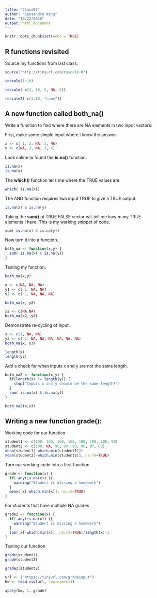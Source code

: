 ```yaml
---
title: "Class07"
author: "Cassandra Wang"
date: "10/22/2019"
output: html_document
---
```


```r
knitr::opts_chunk$set(echo = TRUE)
```

## R functions revisited

Source my functions from last class:

```r
source("http://tinyurl.com/rescale-R")
```

```r
rescale(1:10)
```

```r
rescale( c(1, 10, 5, NA, 6))
```

```r
rescale2( c(1:10, "name"))
```

## A new function called both_na()
Write a function to find where there are NA elements in two input vectors:

First, make some simple input where I know the answer. 
```r
x <- c( 1, 2, NA, 3, NA)
y <- c(NA, 3, NA, 3, 4)
```

Look online to found the **is.na()** function.
```r
is.na(x)
is.na(y)
```

The **which()** function tells me where the TRUE values are.
```r
which( is.na(x))
```

The AND function requires two input TRUE to give a TRUE output.
```r
is.na(x) & is.na(y)
```

Taking the **sum()** of TRUE FALSE vector will tell me how many TRUE elements I have. This is my working snippet of code. 
```r
sum( is.na(x) & is.na(y))
```

Now turn it into a function.
```r
both_na <- function(x,y) {
  sum( is.na(x) & is.na(y))
}
```

Testing my function.
```r
both_na(x,y)
```

```r
x <- c(NA, NA, NA)
y1 <- c( 1, NA, NA)
y2 <- c( 1, NA, NA, NA)
```

```r
both_na(x, y2)
```

```r
x2 <- c(NA,NA)
both_na(x2, y2)
```

Demonstrate re-cycling of input. 
```r
x <- c(1, NA, NA)
y3 <- c( 1, NA, NA, NA, NA, NA, NA)
both_na(x, y3)
```

```r
length(x)
length(y3)
```

Add a check for when inputs x and y are not the same length. 
```r
both_na2 <- function(x,y) {
  if(length(x) != length(y)) {
    stop("Inputs x and y should be the same length!")
  }
  sum( is.na(x) & is.na(y))
}
```

```r
both_na2(x,y3)
```

## Writing a new function grade():

Working code for our function
```r
student1 <- c(100, 100, 100, 100, 100, 100, 100, 90)
student2 <- c(100, NA, 90, 90, 90, 90, 97, 80)
mean(student1[-which.min(student1)])
mean(student2[-which.min(student2)], na.rm=TRUE)
```

Turn our working code into a first function
```r
grade <- function(x) {
  if( any(is.na(x)) ){
    warning("Student is missing a homework")
  }
  mean( x[-which.min(x)], na.rm=TRUE)
}
```

For students that have multiple NA grades 
```r
grade2 <- function(x) {
  if( any(is.na(x)) ){
    warning("Student is missing a homework")
  }
  sum( x[-which.min(x)], na.rm=TRUE)/length(x)-1
}
```

Testing our function
```r
grade(student1)
grade(student2)

grade2(student2)
```

```r
url <- ("https://tinyurl.com/gradeinput")
hw <- read.csv(url, row.names=1)
```

```r
apply(hw, 1, grade)
```

